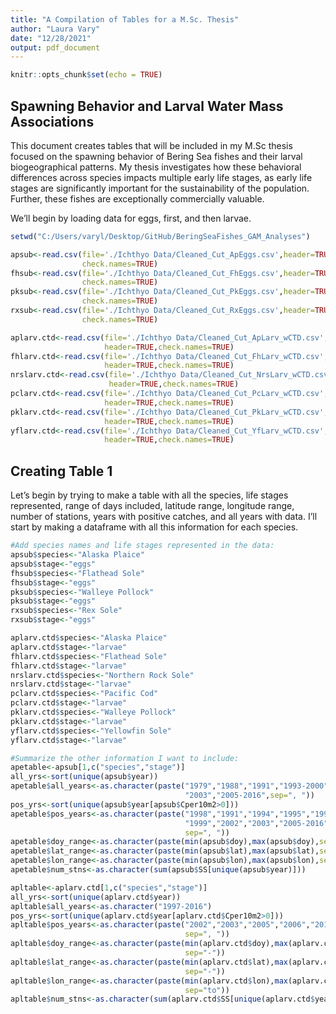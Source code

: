 ```yaml
---
title: "A Compilation of Tables for a M.Sc. Thesis" 
author: "Laura Vary"
date: "12/28/2021"
output: pdf_document
---
```


```r
knitr::opts_chunk$set(echo = TRUE)
```

## Spawning Behavior and Larval Water Mass Associations

This document creates tables that will be included in my M.Sc thesis focused on the spawning behavior of Bering Sea fishes and their larval biogeographical patterns. My thesis investigates how these behavioral differences across species impacts multiple early life stages, as early life stages are significantly important for the sustainability of the population. Further, these fishes are exceptionally commercially valuable. 

We'll begin by loading data for eggs, first, and then larvae. 

```r
setwd("C:/Users/varyl/Desktop/GitHub/BeringSeaFishes_GAM_Analyses")

apsub<-read.csv(file='./Ichthyo Data/Cleaned_Cut_ApEggs.csv',header=TRUE,
                check.names=TRUE) 
fhsub<-read.csv(file='./Ichthyo Data/Cleaned_Cut_FhEggs.csv',header=TRUE,
                check.names=TRUE) 
pksub<-read.csv(file='./Ichthyo Data/Cleaned_Cut_PkEggs.csv',header=TRUE,
                check.names=TRUE) 
rxsub<-read.csv(file='./Ichthyo Data/Cleaned_Cut_RxEggs.csv',header=TRUE,
                check.names=TRUE)

aplarv.ctd<-read.csv(file='./Ichthyo Data/Cleaned_Cut_ApLarv_wCTD.csv',
                     header=TRUE,check.names=TRUE)
fhlarv.ctd<-read.csv(file='./Ichthyo Data/Cleaned_Cut_FhLarv_wCTD.csv',
                     header=TRUE,check.names=TRUE)
nrslarv.ctd<-read.csv(file='./Ichthyo Data/Cleaned_Cut_NrsLarv_wCTD.csv',
                      header=TRUE,check.names=TRUE)
pclarv.ctd<-read.csv(file='./Ichthyo Data/Cleaned_Cut_PcLarv_wCTD.csv',
                     header=TRUE,check.names=TRUE)
pklarv.ctd<-read.csv(file='./Ichthyo Data/Cleaned_Cut_PkLarv_wCTD.csv',
                     header=TRUE,check.names=TRUE)
yflarv.ctd<-read.csv(file='./Ichthyo Data/Cleaned_Cut_YfLarv_wCTD.csv',
                     header=TRUE,check.names=TRUE) 
```

## Creating Table 1

Let's begin by trying to make a table with all the species, life stages represented, range of days included, latitude range, longitude range, number of stations, years with positive catches, and all years with data. I'll start by making a dataframe with all this information for each species. 

```r
#Add species names and life stages represented in the data: 
apsub$species<-"Alaska Plaice"
apsub$stage<-"eggs"
fhsub$species<-"Flathead Sole"
fhsub$stage<-"eggs"
pksub$species<-"Walleye Pollock"
pksub$stage<-"eggs"
rxsub$species<-"Rex Sole"
rxsub$stage<-"eggs"

aplarv.ctd$species<-"Alaska Plaice"
aplarv.ctd$stage<-"larvae"
fhlarv.ctd$species<-"Flathead Sole"
fhlarv.ctd$stage<-"larvae"
nrslarv.ctd$species<-"Northern Rock Sole"
nrslarv.ctd$stage<-"larvae"
pclarv.ctd$species<-"Pacific Cod"
pclarv.ctd$stage<-"larvae"
pklarv.ctd$species<-"Walleye Pollock"
pklarv.ctd$stage<-"larvae"
yflarv.ctd$species<-"Yellowfin Sole"
yflarv.ctd$stage<-"larvae"
```

```r
#Summarize the other information I want to include: 
apetable<-apsub[1,c("species","stage")]
all_yrs<-sort(unique(apsub$year))
apetable$all_years<-as.character(paste("1979","1988","1991","1993-2000","2002",
                                       "2003","2005-2016",sep=", "))
pos_yrs<-sort(unique(apsub$year[apsub$Cper10m2>0]))
apetable$pos_years<-as.character(paste("1998","1991","1994","1995","1997",
                                       "1999","2002","2003","2005-2016",
                                       sep=", "))
apetable$doy_range<-as.character(paste(min(apsub$doy),max(apsub$doy),sep="-"))
apetable$lat_range<-as.character(paste(min(apsub$lat),max(apsub$lat),sep="-"))
apetable$lon_range<-as.character(paste(min(apsub$lon),max(apsub$lon),sep="to"))
apetable$num_stns<-as.character(sum(apsub$SS[unique(apsub$year)]))

apltable<-aplarv.ctd[1,c("species","stage")]
all_yrs<-sort(unique(aplarv.ctd$year))
apltable$all_years<-as.character("1997-2016")
pos_yrs<-sort(unique(aplarv.ctd$year[aplarv.ctd$Cper10m2>0]))
apltable$pos_years<-as.character(paste("2002","2003","2005","2006","2014-2016",
                                       sep=", "))
apltable$doy_range<-as.character(paste(min(aplarv.ctd$doy),max(aplarv.ctd$doy),
                                       sep="-"))
apltable$lat_range<-as.character(paste(min(aplarv.ctd$lat),max(aplarv.ctd$lat),
                                       sep="-"))
apltable$lon_range<-as.character(paste(min(aplarv.ctd$lon),max(aplarv.ctd$lon),
                                       sep="to"))
apltable$num_stns<-as.character(sum(aplarv.ctd$SS[unique(aplarv.ctd$year)]))

```

